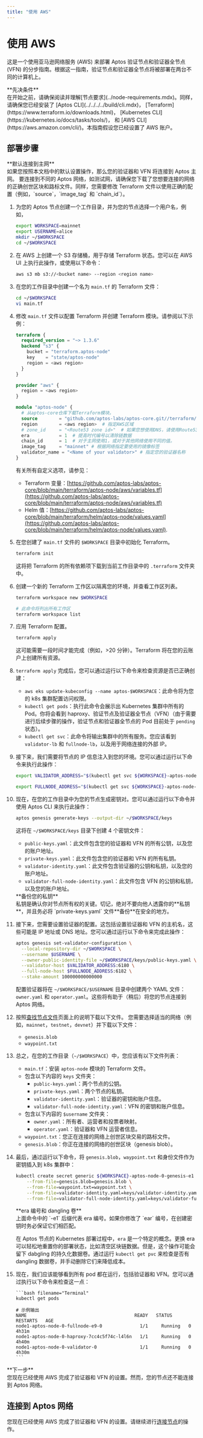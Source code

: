 ```yaml
---
title: "使用 AWS"
---
```



# 使用 AWS

这是一个使用亚马逊网络服务 (AWS) 来部署 Aptos 验证节点和验证器全节点 (VFN) 的分步指南。根据这一指南，验证节点和验证器全节点将被部署在两台不同的计算机上。

<Callout type="warning">
**先决条件**<br />
在开始之前，请确保阅读并理解[节点要求](../node-requirements.mdx)。同样，请确保您已经安装了 [Aptos CLI](../../../../build/cli.mdx)，
[Terraform](https://www.terraform.io/downloads.html)，
[Kubernetes CLI](https://kubernetes.io/docs/tasks/tools/)，
和 [AWS CLI](https://aws.amazon.com/cli/)。本指南假设您已经设置了 AWS 账户。
</Callout>

## 部署步骤

<Callout type="info">
**默认连接到主网**<br />
如果您按照本文档中的默认设置操作，那么您的验证器和 VFN 将连接到 Aptos 主网。
要连接到不同的 Aptos 网络，如测试网，请确保您下载了您想要连接的网络的正确创世区块和路标文件。同样，您需要修改 Terraform 文件以使用正确的配置（例如，`source`，`image_tag` 和 `chain_id`）。
</Callout>

1.  为您的 Aptos 节点创建一个工作目录，并为您的节点选择一个用户名，例如，

    ```bash filename="Terminal"
    export WORKSPACE=mainnet
    export USERNAME=alice
    mkdir ~/$WORKSPACE
    cd ~/$WORKSPACE
    ```

2.  在 AWS 上创建一个 S3 存储桶，用于存储 Terraform 状态。您可以在 AWS UI 上执行此操作，或使用以下命令：

    ```bash filename="Terminal"
    aws s3 mb s3://<bucket name> --region <region name>
    ```

3.  在您的工作目录中创建一个名为 `main.tf` 的 Terraform 文件：

    ```bash filename="Terminal"
    cd ~/$WORKSPACE
    vi main.tf
    ```

4.  修改 `main.tf` 文件以配置 Terraform 并创建 Terraform 模块。请参阅以下示例：

    ```terraform filename="main.tf"
    terraform {
      required_version = "~> 1.3.6"
      backend "s3" {
        bucket = "terraform.aptos-node"
        key    = "state/aptos-node"
        region = <aws region>
      }
    }

    provider "aws" {
      region = <aws region>
    }

    module "aptos-node" {
      # 从aptos-core仓库下载Terraform模块。
      source        = "github.com/aptos-labs/aptos-core.git//terraform/aptos-node/aws?ref=mainnet"
      region        = <aws region>  # 指定AWS区域
      # zone_id     = "<Route53 zone id>"  # 如果您想使用DNS，请使用Route53
      era           = 1  # 提高时代编号以清除链数据
      chain_id      = 1  # 对于主网使用1，或对于其他网络使用不同的值。
      image_tag     = "mainnet" # 根据网络指定要使用的镜像标签
      validator_name = "<Name of your validator>" # 指定您的验证器名称
    }
    ```

    有关所有自定义选项，请参见：

    - Terraform 变量：[https://github.com/aptos-labs/aptos-core/blob/main/terraform/aptos-node/aws/variables.tf](https://github.com/aptos-labs/aptos-core/blob/main/terraform/aptos-node/aws/variables.tf)
    - Helm 值：[https://github.com/aptos-labs/aptos-core/blob/main/terraform/helm/aptos-node/values.yaml](https://github.com/aptos-labs/aptos-core/blob/main/terraform/helm/aptos-node/values.yaml).

5.  在您创建了 `main.tf` 文件的 `$WORKSPACE` 目录中初始化 Terraform。

    ```bash filename="Terminal"
    terraform init
    ```

    这将把 Terraform 的所有依赖项下载到当前工作目录中的 `.terraform` 文件夹中。

6.  创建一个新的 Terraform 工作区以隔离您的环境，并查看工作区列表。

    ```bash filename="Terminal"
    terraform workspace new $WORKSPACE

    # 此命令将列出所有工作区
    terraform workspace list
    ```

7.  应用 Terraform 配置。

    ```bash filename="Terminal"
    terraform apply
    ```

    这可能需要一段时间才能完成（例如，>20 分钟）。Terraform 将在您的云账户上创建所有资源。

8.  `terraform apply` 完成后，您可以通过运行以下命令来检查资源是否已正确创建：

    - `aws eks update-kubeconfig --name aptos-$WORKSPACE`：此命令将为您的 k8s 集群配置访问权限。
    - `kubectl get pods`：执行此命令会展示出 Kubernetes 集群中所有的 Pod。你将会看到 haproxy、验证节点及验证器全节点（VFN）（由于需要进行后续步骤的操作，验证节点和验证器全节点的 Pod 目前处于 `pending` 状态）。
    - `kubectl get svc`：此命令将输出集群中的所有服务。您应该看到 `validator-lb` 和 `fullnode-lb`，以及用于网络连接的外部 IP。

9.  接下来，我们需要将节点的 IP 信息注入到您的环境。您可以通过运行以下命令来执行此操作：

    ```bash filename="Terminal"
    export VALIDATOR_ADDRESS="$(kubectl get svc ${WORKSPACE}-aptos-node-0-validator-lb --output jsonpath='{.status.loadBalancer.ingress[0].hostname}')"

    export FULLNODE_ADDRESS="$(kubectl get svc ${WORKSPACE}-aptos-node-0-fullnode-lb --output jsonpath='{.status.loadBalancer.ingress[0].hostname}')"
    ```

10. 现在，在您的工作目录中为您的节点生成密钥对。您可以通过运行以下命令并使用 Aptos CLI 来执行此操作：

    ```bash filename="Terminal"
    aptos genesis generate-keys --output-dir ~/$WORKSPACE/keys
    ```

    这将在 `~/$WORKSPACE/keys` 目录下创建 4 个密钥文件：

    - `public-keys.yaml`：此文件包含您的验证器和 VFN 的所有公钥，以及您的账户地址。
    - `private-keys.yaml`：此文件包含您的验证器和 VFN 的所有私钥。
    - `validator-identity.yaml`：此文件包含验证器的公钥和私钥，以及您的账户地址。
    - `validator-full-node-identity.yaml`：此文件包含 VFN 的公钥和私钥，以及您的账户地址。

    <Callout type="warning">
    **备份您的私钥**<br />
    私钥是确认你对节点所有权的关键。切记，绝对不要向他人透露你的**私钥**，并且务必将 `private-keys.yaml` 文件**备份**在安全的地方。
    </Callout>

11. 接下来，您需要设置验证器的配置。这包括设置验证器和 VFN 的主机名，这些可能是 IP 地址或 DNS 地址。您可以通过运行以下命令来完成此操作：

    ```bash filename="Terminal"
    aptos genesis set-validator-configuration \
      --local-repository-dir ~/$WORKSPACE \
      --username $USERNAME \
      --owner-public-identity-file ~/$WORKSPACE/keys/public-keys.yaml \
      --validator-host $VALIDATOR_ADDRESS:6180 \
      --full-node-host $FULLNODE_ADDRESS:6182 \
      --stake-amount 100000000000000
    ```

    配置验证器将在 `~/$WORKSPACE/$USERNAME` 目录中创建两个 YAML 文件：`owner.yaml` 和 `operator.yaml`。这些将有助于（稍后）将您的节点连接到 Aptos 网络。

12. 按照[查找节点文件](../../configure/node-files-all-networks.mdx)页面上的说明下载以下文件。
    您需要选择适当的网络（例如，`mainnet`，`testnet`，`devnet`）并下载以下文件：

    - `genesis.blob`
    - `waypoint.txt`

13. 总之，在您的工作目录（`~/$WORKSPACE`）中，您应该有以下文件列表：

    - `main.tf`：安装 `aptos-node` 模块的 Terraform 文件。
    - 包含以下内容的 `keys` 文件夹：
      - `public-keys.yaml`：两个节点的公钥。
      - `private-keys.yaml`：两个节点的私钥。
      - `validator-identity.yaml`：验证器的密钥和账户信息。
      - `validator-full-node-identity.yaml`：VFN 的密钥和账户信息。
    - 包含以下内容的 `$username` 文件夹：
      - `owner.yaml`：所有者、运营者和投票者映射。
      - `operator.yaml`：验证器和 VFN 运营者信息。
    - `waypoint.txt`：您正在连接的网络上创世区块交易的路标文件。
    - `genesis.blob`：你正在连接的网络的创世区块（genesis blob）。

14. 最后，通过运行以下命令，将 `genesis.blob`，`waypoint.txt` 和身份文件作为密钥插入到 k8s 集群中：

    ```bash filename="Terminal"
    kubectl create secret generic ${WORKSPACE}-aptos-node-0-genesis-e1 \
        --from-file=genesis.blob=genesis.blob \
        --from-file=waypoint.txt=waypoint.txt \
        --from-file=validator-identity.yaml=keys/validator-identity.yaml \
        --from-file=validator-full-node-identity.yaml=keys/validator-full-node-identity.yaml
    ```

    <Callout type="warning">
    **era 编号和 dangling 卷**<br />
    上面命令中的 `-e1` 后缀代表 era 编号。如果你修改了 `ear` 编号，在创建密钥时务必保证它们相匹配。

    在 Aptos 节点的 Kubernetes 部署过程中，`era` 是一个特定的概念。更换 era 可以轻松地重置你的部署状态，比如清空区块链数据。但是，这个操作可能会留下 dabgling 的持久化数据卷。通过运行 `kubectl get pvc` 来检查是否有 dangling 数据卷，并手动删除它们来降低成本。
    </Callout>

15. 现在，我们应该能够看到所有 pod 都在运行，包括验证器和 VFN。您可以通过执行以下命令来检查这一点：

        ```bash filename="Terminal"
        kubectl get pods

        # 示例输出
        NAME                                        READY   STATUS    RESTARTS   AGE
        node1-aptos-node-0-fullnode-e9-0              1/1     Running   0          4h31m
        node1-aptos-node-0-haproxy-7cc4c5f74c-l4l6n   1/1     Running   0          4h40m
        node1-aptos-node-0-validator-0                1/1     Running   0          4h30m
        ```

<Callout type="warning">
**下一步**<br />
您现在已经使用 AWS 完成了验证器和 VFN 的设置。然而，您的节点还不能连接到 Aptos 网络。
</Callout>

## 连接到 Aptos 网络

您现在已经使用 AWS 完成了验证器和 VFN 的设置。请继续进行[连接节点](../connect-nodes.mdx)的操作。

